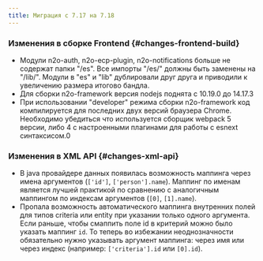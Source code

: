 ```yaml
---
title: Миграция с 7.17 на 7.18
---
```

### Изменения в сборке Frontend {#changes-frontend-build}

- Модули n2o-auth, n2o-ecp-plugin, n2o-notifications больше не содержат папки "/es".
Все импорты "/es/" должны быть заменены на "/lib/". Модули в "es" и "lib" дублировали друг друга и приводили к увеличению размера итогово бандла.
- Для сборки n2o-framework версия nodejs поднята с 10.19.0 до 14.17.3
- При использовании "developer" режима сборки n2o-framework код компилируется для последних двух версий браузера Chrome.
Необходимо убедиться что используется сборщик webpack 5 версии, либо 4 с настроенными плагинами для работы с esnext синтаксисом.0

### Изменения в XML API {#changes-xml-api}

- В java провайдере данных появилась возможность маппинга через имена аргументов (`['id']`, `['person'].name`).
Маппинг по именам является лучшей практикой по сравнению с аналогичным маппингом по индексам аргументов (`[0]`, `[1].name`).
- Пропала возможность автоматического маппинга внутренних полей для типов criteria или entity при указании только одного аргумента.
Если раньше, чтобы смаппить поле id в критерий можно было указать маппинг `id`.
То теперь во избежании неоднозначности обязательно нужно указывать аргумент маппинга:
через имя или через индекс (например: `['criteria'].id` или `[0].id`).
